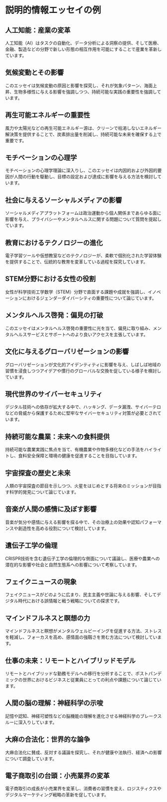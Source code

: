 # 説明的情報エッセイの例


<div style={{ width: "100%", padding: 20, height: "70vh" }}>
  <Chat
    welcome={"こんにちは、どのような例について議論したいですか？またはどのような例を手に入れたいですか？"}
    teacherName={"アレックス"}
    systemPrompt={"このユーザーが望んでいたエッセイの例を見つけるのを手伝ってください！"}
  />
</div>

## 人工知能：産業の変革

人工知能（AI）はタスクの自動化、データ分析による洞察の提供、そして医療、金融、製造などの分野で新しい形態の相互作用を可能にすることで産業を革新しています。

## 気候変動とその影響

このエッセイは気候変動の原因と影響を探究し、それが気象パターン、海面上昇、生物多様性に与える影響を強調しつつ、持続可能な実践の重要性を強調しています。

## 再生可能エネルギーの重要性

風力や太陽光などの再生可能エネルギー源は、クリーンで枯渇しないエネルギー解決策を提供することで、炭素排出量を削減し、持続可能な未来を確保する上で重要です。

## モチベーションの心理学

モチベーションの心理学理論に深入りし、このエッセイは内因的および外因的要因が人間の行動を駆動し、目標の設定および達成に影響を与える方法を検討しています。

## 社会に与えるソーシャルメディアの影響

ソーシャルメディアプラットフォームは政治運動から個人関係まであらゆる面に影響を与え、プライバシーやメンタルヘルスに関する問題について質問を提起しています。

## 教育におけるテクノロジーの進化

電子学習ツールや仮想教室などのテクノロジーが、柔軟で個別化された学習体験を提供することで、伝統的な教育を変革している過程を探究しています。

## STEM分野における女性の役割

女性が科学技術工学数学（STEM）分野で直面する課題や成就を強調し、イノベーションにおけるジェンダーダイバーシティの重要性について論じています。

## メンタルヘルス啓発：偏見の打破

このエッセイはメンタルヘルス啓発の重要性に光を当て、偏見に取り組み、メンタルヘルスサービスとサポートへのより良いアクセスを主張しています。

## 文化に与えるグローバリゼーションの影響

グローバリゼーションが文化的アイデンティティに影響を与え、しばしば地域の習慣を浸食しつつアイデアや慣行のグローバルな交換を促している様子を検討しています。

## 現代世界のサイバーセキュリティ

デジタル技術への依存が拡大する中で、ハッキング、データ漏洩、サイバーテロなどの脅威から保護するために堅牢なサイバーセキュリティ対策が必要とされています。

## 持続可能な農業：未来への食料提供

持続可能な農業実践に焦点を当て、有機農業や作物多様化などの手法をハイライトし、食料安全保障と環境の健康を促進することを目指しています。

## 宇宙探査の歴史と未来

人類の宇宙探査の節目を示しつつ、火星をはじめとする将来のミッションが目指す科学的発見について論じています。

## 音楽が人間の感情に及ぼす影響

音楽が気分や感情に与える影響を探る中で、その治療上の効果や認知パフォーマンスや創造性を高める役割について検討しています。

## 遺伝子工学の倫理

CRISPR技術を含む遺伝子工学の倫理的な側面について議論し、医療や農業への潜在的な影響や社会と自然生態系への影響について考察しています。

## フェイクニュースの現象

フェイクニュースがどのように広まり、民主主義や世論に与える影響、そしてデジタル時代における誤情報と戦う戦略についての探求です。

## マインドフルネスと瞑想の力

マインドフルネスと瞑想がメンタルウェルビーイングを促進する方法、ストレスを軽減し、フォーカスを高め、感情面の強靱さを育む方法について検討しています。

## 仕事の未来：リモートとハイブリッドモデル

リモートとハイブリッドな勤務モデルへの移行を分析することで、ポストパンデミックの世界におけるビジネスと従業員にとっての利点や課題について論じています。

## 人間の脳の理解：神経科学の示唆

記憶や認知、神経可塑性などの脳機能の理解を進化させる神経科学のブレークスルーに深入りしています。

## 大麻の合法化：世界的な論争

大麻合法化に賛成、反対する議論を探究し、それが健康や法執行、経済への影響について調査しています。

## 電子商取引の台頭：小売業界の変革

電子商取引の成長が小売業界を変革し、消費者の習慣を変え、ロジスティクスやデジタルマーケティング戦略の革新を促しています。

